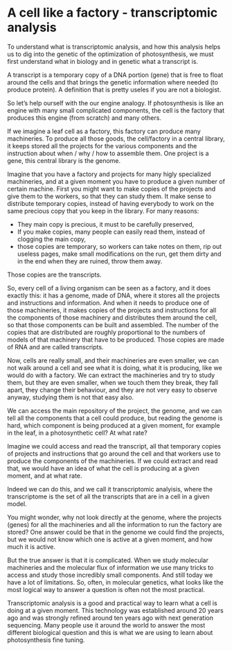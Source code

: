 # A cell like a factory - transcriptomic analysis

To understand what is transcriptomic analysis, and how this analysis helps us to dig into the genetic of the optimization of photosynthesis, we must first understand what in biology and in genetic what a transcript is.

A transcript is a temporary copy of a DNA portion (gene) that is free to float around the cells and that brings the genetic information where needed (to produce protein). A definition that is pretty useles if you are not a biologist.

So let's help ourself with the our engine analogy. If photosynthesis is like an engine with many small complicated components, the cell is the factory that produces this engine (from scratch) and many others.

If we imagine a leaf cell as a factory, this factory can produce many machineries. To produce all those goods, the cell/factory in a central library, it keeps stored all the projects for the various components and the instruction about when / why / how to assemble them. One project is a gene, this central library is the genome.

Imagine that you have a factory and projects for many higly specialized machineries, and at a given moment you have to produce a given number of certain machine. First you might want to make copies of the projects and give them to the workers, so that they can study them. It make sense to distribute temporary copies, instead of having everybody to work on the same precious copy that you keep in the library. For many reasons:

- They main copy is precious, it must to be carefully preserved,
- If you make copies, many people can easily read them, instead of clogging the main copy,
- those copies are temporary, so workers can take notes on them, rip out useless pages, make small modifications on the run, get them dirty and in the end when they are ruined, throw them away.

Those copies are the transcripts.

So, every cell of a living organism can be seen as a factory, and it does exactly this: it has a genome, made of DNA, where it stores all the projects and instructions and information. And when it needs to produce one of those machineries, it makes copies of the projects and instructions for all the components of those machinery and distributes them around the cell, so that those components can be built and assembled. The number of the copies that are distributed are roughly proportional to the numbers of models of that machinery that have to be produced. Those copies are made of RNA and are called transcripts.

Now, cells are really small, and their machineries are even smaller, we can not walk around a cell and see what it is doing, what it is producing, like we would do with a factory. We can extract the machineries and try to study them, but they are even smaller, when we touch them they break, they fall apart, they change their behaviour, and they are not very easy to observe anyway, studying them is not that easy also.

We can access the main repository of the project, the genome, and we can tell all the components that a cell could produce, but reading the genome is hard, which component is being produced at a given moment, for example in the leaf, in a photosynthetic cell? At what rate?

Imagine we could access and read the transcript, all that temporary copies of projects and instructions that go around the cell and that workers use to produce the components of the machineries. If we could extract and read that, we would have an idea of what the cell is producing at a given moment, and at what rate.

Indeed we can do this, and we call it transcriptomic analyisis, where the transcriptome is the set of all the transcripts that are in a cell in a given model.

You might wonder, why not look directly at the genome, where the projects (genes) for all the machineries and all the information to run the factory are stored? One answer could be that in the genome we could find the projects, but we would not know which one is active at a given moment, and how much it is active.

But the true answer is that it is complicated. When we study molecular machineries and the molecular flux of information we use many tricks to access and study those incredibly small components. And still today we have a lot of limitations. So, often, in molecular genetics, what looks like the most logical way to answer a question is often not the most practical.

Transcriptomic analysis is a good and practical way to learn what a cell is doing at a given moment. This technology was established around 20 years ago and was strongly refined around ten years ago with next generation sequencing. Many people use it around the world to answer the most different biological question and this is what we are using to learn about photosynthesis fine tuning. 
